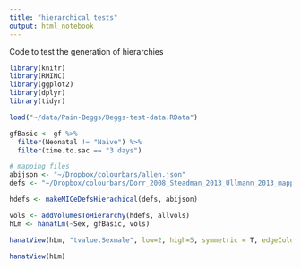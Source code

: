 ```yaml
---
title: "hierarchical tests"
output: html_notebook
---
```


Code to test the generation of hierarchies

```r
library(knitr)
library(RMINC)
library(ggplot2)
library(dplyr)
library(tidyr)

load("~/data/Pain-Beggs/Beggs-test-data.RData")

gfBasic <- gf %>%
  filter(Neonatal != "Naive") %>%
  filter(time.to.sac == "3 days")
```


```r
# mapping files
abijson <- "~/Dropbox/colourbars/allen.json"
defs <- "~/Dropbox/colourbars/Dorr_2008_Steadman_2013_Ullmann_2013_mapping_of_labels.csv"
```

```r
hdefs <- makeMICeDefsHierachical(defs, abijson) 
```

```r
vols <- addVolumesToHierarchy(hdefs, allvols)
hLm <- hanatLm(~Sex, gfBasic, vols)
```

```r
hanatView(hLm, "tvalue.Sexmale", low=2, high=5, symmetric = T, edgeColourFromABI = T)
```
```r
hanatView(hLm)
```

